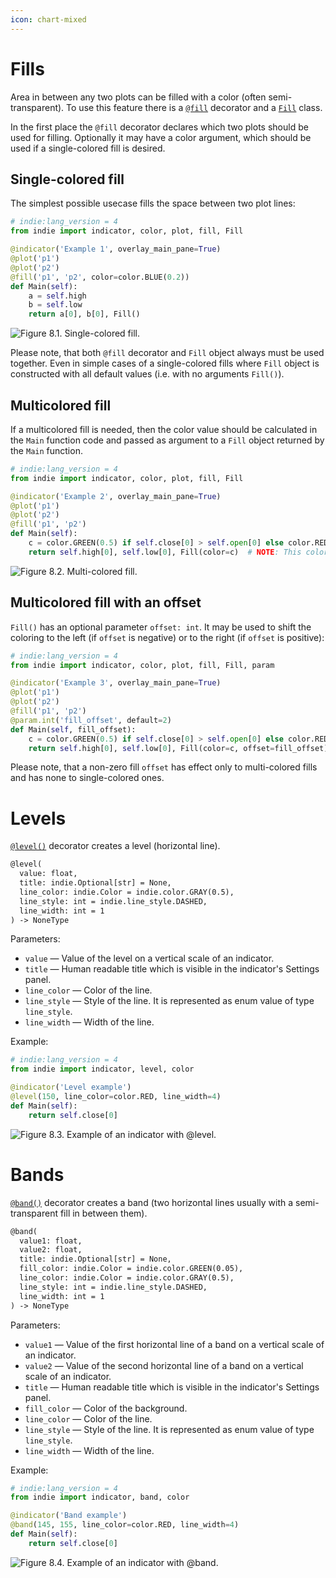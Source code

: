 ```yaml
---
icon: chart-mixed
---
```


# Fills

Area in between any two plots can be filled with a color (often semi-transparent). To use this feature there is a
[`@fill`](Library-reference#decor_fill) decorator and a [`Fill`](Library-reference#class_Fill) class.

In the first place the `@fill` decorator declares which two plots should be used for filling. Optionally
it may have a color argument, which should be used if a single-colored fill is desired.

## Single-colored fill

The simplest possible usecase fills the space between two plot lines:

```py
# indie:lang_version = 4
from indie import indicator, color, plot, fill, Fill

@indicator('Example 1', overlay_main_pane=True)
@plot('p1')
@plot('p2')
@fill('p1', 'p2', color=color.BLUE(0.2))
def Main(self):
    a = self.high
    b = self.low
    return a[0], b[0], Fill()
```

![Figure 8.1. Single-colored fill.](/images/indie/Fills/figure-1.png)

Please note, that both `@fill` decorator and `Fill` object always must be used together. Even in simple cases of a
single-colored fills where `Fill` object is constructed with all default values (i.e. with no arguments `Fill()`).

## Multicolored fill

If a multicolored fill is needed, then the color value should be calculated in the `Main` function code and passed as
argument to a `Fill` object returned by the `Main` function.

```py
# indie:lang_version = 4
from indie import indicator, color, plot, fill, Fill

@indicator('Example 2', overlay_main_pane=True)
@plot('p1')
@plot('p2')
@fill('p1', 'p2')
def Main(self):
    c = color.GREEN(0.5) if self.close[0] > self.open[0] else color.RED(0.5)
    return self.high[0], self.low[0], Fill(color=c)  # NOTE: This color will override color in @fill decorator if any
```

![Figure 8.2. Multi-colored fill.](/images/indie/Fills/figure-2.png)

## Multicolored fill with an offset

`Fill()` has an optional parameter `offset: int`. It may be used to shift the coloring to the left (if `offset` is
negative) or to the right (if `offset` is positive):

```py
# indie:lang_version = 4
from indie import indicator, color, plot, fill, Fill, param

@indicator('Example 3', overlay_main_pane=True)
@plot('p1')
@plot('p2')
@fill('p1', 'p2')
@param.int('fill_offset', default=2)
def Main(self, fill_offset):
    c = color.GREEN(0.5) if self.close[0] > self.open[0] else color.RED(0.5)
    return self.high[0], self.low[0], Fill(color=c, offset=fill_offset)
```

Please note, that a non-zero fill `offset` has effect only to multi-colored fills and has none to single-colored ones.

# Levels

[`@level()`](Library-reference#decor_level) decorator creates a level (horizontal line).

```txt
@level(
  value: float,
  title: indie.Optional[str] = None,
  line_color: indie.Color = indie.color.GRAY(0.5),
  line_style: int = indie.line_style.DASHED,
  line_width: int = 1
) -> NoneType
```

Parameters:

- `value` — Value of the level on a vertical scale of an indicator.
- `title` — Human readable title which is visible in the indicator's Settings panel.
- `line_color` — Color of the line.
- `line_style` — Style of the line. It is represented as enum value of type `line_style`.
- `line_width` — Width of the line.

Example:

```py
# indie:lang_version = 4
from indie import indicator, level, color

@indicator('Level example')
@level(150, line_color=color.RED, line_width=4)
def Main(self):
    return self.close[0]
```

![Figure 8.3. Example of an indicator with @level.](/images/indie/Standard-library/level_example.png)

# Bands

[`@band()`](Library-reference#decor_band) decorator creates a band (two horizontal lines usually with a semi-transparent fill in between them).

```txt
@band(
  value1: float,
  value2: float,
  title: indie.Optional[str] = None,
  fill_color: indie.Color = indie.color.GREEN(0.05),
  line_color: indie.Color = indie.color.GRAY(0.5),
  line_style: int = indie.line_style.DASHED,
  line_width: int = 1
) -> NoneType
```

Parameters:

- `value1` — Value of the first horizontal line of a band on a vertical scale of an indicator.
- `value2` — Value of the second horizontal line of a band on a vertical scale of an indicator.
- `title` — Human readable title which is visible in the indicator's Settings panel.
- `fill_color` — Color of the background.
- `line_color` — Color of the line.
- `line_style` — Style of the line. It is represented as enum value of type `line_style`.
- `line_width` — Width of the line.

Example:

```py
# indie:lang_version = 4
from indie import indicator, band, color

@indicator('Band example')
@band(145, 155, line_color=color.RED, line_width=4)
def Main(self):
    return self.close[0]
```

![Figure 8.4. Example of an indicator with @band.](/images/indie/Standard-library/band_example.png)

